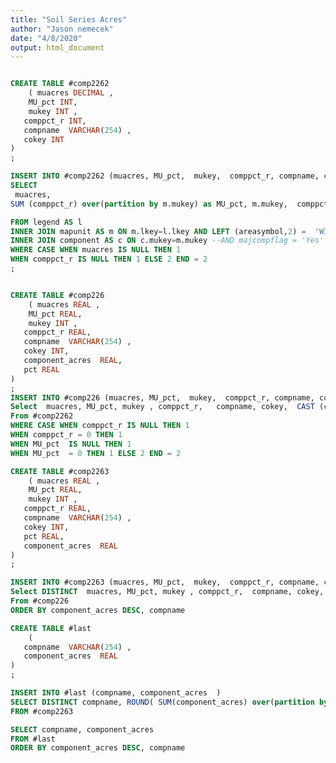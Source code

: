 ```yaml
---
title: "Soil Series Acres"
author: "Jason nemecek"
date: "4/8/2020"
output: html_document
---
```


```SQL 

CREATE TABLE #comp2262
    ( muacres DECIMAL ,
    MU_pct INT,
    mukey INT ,
   comppct_r INT, 
   compname  VARCHAR(254) , 
   cokey INT
)
;

INSERT INTO #comp2262 (muacres, MU_pct,  mukey,  comppct_r, compname, cokey)
SELECT  
 muacres, 
SUM (comppct_r) over(partition by m.mukey) as MU_pct, m.mukey,  comppct_r, compname, c.cokey

FROM legend AS l
INNER JOIN mapunit AS m ON m.lkey=l.lkey AND LEFT (areasymbol,2) =  'WI'
INNER JOIN component AS c ON c.mukey=m.mukey --AND majcompflag = 'Yes'
WHERE CASE WHEN muacres IS NULL THEN 1 
WHEN comppct_r IS NULL THEN 1 ELSE 2 END = 2
;


CREATE TABLE #comp226
    ( muacres REAL ,
    MU_pct REAL,
    mukey INT ,
   comppct_r REAL, 
   compname  VARCHAR(254) , 
   cokey INT,
   component_acres  REAL,
   pct REAL
)
;
INSERT INTO #comp226 (muacres, MU_pct,  mukey,  comppct_r, compname, cokey, pct   )
Select  muacres, MU_pct, mukey , comppct_r,   compname, cokey,  CAST (comppct_r AS decimal)/CAST (MU_pct AS decimal) AS pct 
From #comp2262
WHERE CASE WHEN comppct_r IS NULL THEN 1
WHEN comppct_r = 0 THEN 1
WHEN MU_pct  IS NULL THEN 1
WHEN MU_pct  = 0 THEN 1 ELSE 2 END = 2

CREATE TABLE #comp2263
    ( muacres REAL ,
    MU_pct REAL,
    mukey INT ,
   comppct_r REAL, 
   compname  VARCHAR(254) , 
   cokey INT,
   pct REAL,
   component_acres  REAL
)
;

INSERT INTO #comp2263 (muacres, MU_pct,  mukey,  comppct_r, compname, cokey, pct , component_acres  )
Select DISTINCT  muacres, MU_pct, mukey , comppct_r,  compname, cokey,  pct, ROUND (muacres*pct, 2) AS component_acres
From #comp226
ORDER BY component_acres DESC, compname

CREATE TABLE #last
    (  
   compname  VARCHAR(254) , 
   component_acres  REAL
)
;

INSERT INTO #last (compname, component_acres  )
SELECT DISTINCT compname, ROUND( SUM(component_acres) over(partition by compname),2) as SUM_component_acres
FROM #comp2263 

SELECT compname, component_acres
FROM #last 
ORDER BY component_acres DESC, compname

```

